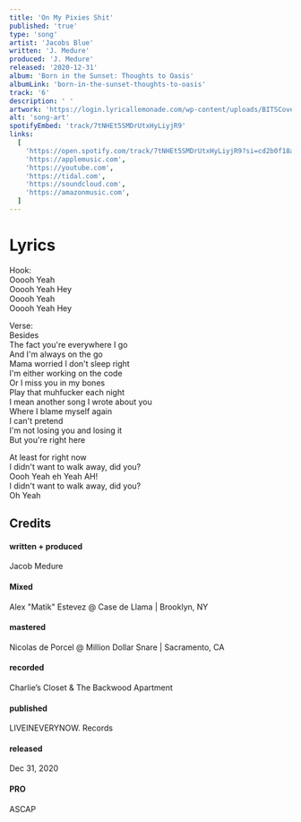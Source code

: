 ```yaml
---
title: 'On My Pixies Shit'
published: 'true'
type: 'song'
artist: 'Jacobs Blue'
written: 'J. Medure'
produced: 'J. Medure'
released: '2020-12-31'
album: 'Born in the Sunset: Thoughts to Oasis'
albumLink: 'born-in-the-sunset-thoughts-to-oasis'
track: '6'
description: ' '
artwork: 'https://login.lyricallemonade.com/wp-content/uploads/BITSCover1-scaled.jpg'
alt: 'song-art'
spotifyEmbed: 'track/7tNHEt5SMDrUtxHyLiyjR9'
links:
  [
    'https://open.spotify.com/track/7tNHEt5SMDrUtxHyLiyjR9?si=cd2b0f18a9f848e9',
    'https://applemusic.com',
    'https://youtube.com',
    'https://tidal.com',
    'https://soundcloud.com',
    'https://amazonmusic.com',
  ]
---
```


# Lyrics

Hook:  
Ooooh Yeah  
Ooooh Yeah Hey  
Ooooh Yeah  
Ooooh Yeah Hey  
  
Verse:  
Besides  
The fact you're everywhere I go  
And I'm always on the go  
Mama worried I don't sleep right  
I'm either working on the code  
Or I miss you in my bones  
Play that muhfucker each night  
I mean another song I wrote about you  
Where I blame myself again  
I can't pretend  
I'm not losing you and losing it  
But you're right here  
  
At least for right now  
I didn't want to walk away, did you?  
Oooh Yeah eh Yeah AH!  
I didn't want to walk away, did you?  
Oh Yeah  


## Credits

<div className="album-credits flex-col w-full not-prose justify-start">
  <div className="credit flex-auto flex-grow">
    <h4>written + produced</h4>
    <p>Jacob Medure</p>
  </div>
  <div className="credit flex-auto flex-grow">
    <h4>Mixed</h4>
    <p>Alex "Matik" Estevez @ Case de Llama | Brooklyn, NY</p>
  </div>
  <div className="credit flex-auto flex-grow">
    <h4>mastered</h4>
    <p>Nicolas de Porcel @ Million Dollar Snare | Sacramento, CA</p>
  </div>
  <div className="credit flex-auto flex-grow">
    <h4>recorded</h4>
    <p>Charlie’s Closet & The Backwood Apartment</p>
  </div>
  <div className="credit flex-auto flex-grow">
    <h4>published</h4>
    <p>LIVEINEVERYNOW. Records</p>
  </div>
  <div className="credit flex-auto flex-grow">
    <h4>released</h4>
    <p>Dec 31, 2020</p>
  </div>
  <div className="credit flex-auto flex-grow">
    <h4>PRO</h4>
    <p>ASCAP</p>
  </div>
</div>
